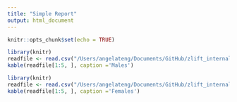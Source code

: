 ```yaml
---
title: "Simple Report"
output: html_document
---
```


```r
knitr::opts_chunk$set(echo = TRUE)
```


```r
library(knitr)
readfile <- read.csv("/Users/angelateng/Documents/GitHub/zlift_internal_airflow/males.csv")
kable(readfile[1:5, ], caption ='Males')
```
<!-- ### Counts by gender -->


<!-- ![](/Users/angelateng/Documents/GitHub/zlift_internal_airflow/counts_by_gender.png) -->
<!-- ### Counts by Age -->
<!-- ![](/Users/angelateng/Documents/GitHub/zlift_internal_airflow/counts_by_age.png) -->

```r
library(knitr)
readfile <- read.csv("/Users/angelateng/Documents/GitHub/zlift_internal_airflow/females.csv")
kable(readfile[1:5, ], caption ='Females')
```